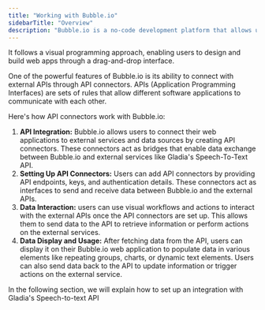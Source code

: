 ```yaml
---
title: "Working with Bubble.io"
sidebarTitle: "Overview"
description: "Bubble.io is a no-code development platform that allows users to create web applications without writing code."
---
```


It follows a visual programming approach, enabling users to design and build web apps through a drag-and-drop interface.

One of the powerful features of Bubble.io is its ability to connect with external APIs through API connectors. APIs (Application Programming Interfaces) are sets of rules that allow different software applications to communicate with each other.

Here's how API connectors work with Bubble.io:

1. **API Integration:** Bubble.io allows users to connect their web applications to external services and data sources by creating API connectors. These connectors act as bridges that enable data exchange between Bubble.io and external services like Gladia's Speech-To-Text API.
2. **Setting Up API Connectors:** Users can add API connectors by providing API endpoints, keys, and authentication details. These connectors act as interfaces to send and receive data between Bubble.io and the external APIs.
3. **Data Interaction:** users can use visual workflows and actions to interact with the external APIs once the API connectors are set up. This allows them to send data to the API to retrieve information or perform actions on the external services.
4. **Data Display and Usage:** After fetching data from the API, users can display it on their Bubble.io web application to populate data in various elements like repeating groups, charts, or dynamic text elements. Users can also send data back to the API to update information or trigger actions on the external service.

In the following section, we will explain how to set up an integration with Gladia's Speech-to-text API